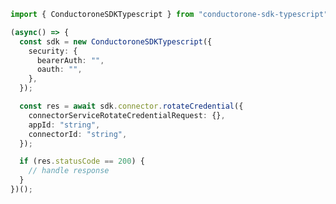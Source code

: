 ```typescript C1ApiAppV1ConnectorServiceRotateCredential.ts
import { ConductoroneSDKTypescript } from "conductorone-sdk-typescript";

(async() => {
  const sdk = new ConductoroneSDKTypescript({
    security: {
      bearerAuth: "",
      oauth: "",
    },
  });

  const res = await sdk.connector.rotateCredential({
    connectorServiceRotateCredentialRequest: {},
    appId: "string",
    connectorId: "string",
  });

  if (res.statusCode == 200) {
    // handle response
  }
})();
```
